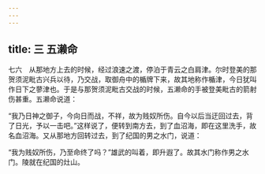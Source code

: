 ```yaml
---
---
---
```

title: 三 五濑命
---




七六　从那地方上去的时候，经过浪速之渡，停泊于青云之白肩津。尔时登美的那贺须泥毗古兴兵以待，乃交战，取御舟中的楯牌下来，故其地称作楯津，今日犹叫作日下之蓼津也。于是与那贺须泥毗古交战的时候，五濑命的手被登美毗古的箭射伤甚重。五濑命说道：

“我乃日神之御子，今向日而战，不祥，故为贱奴所伤。自今以后当迂回过去，背了日光，予以一击吧。”这样说了，便转到南方去，到了血沼海，即在这里洗手，故名血沼海。又从那地方回转过去，到了纪国的男之水门，说道：

“我为贱奴所伤，乃至命终了吗？”雄武的叫着，即升遐了。故其水门称作男之水门。陵就在纪国的灶山。